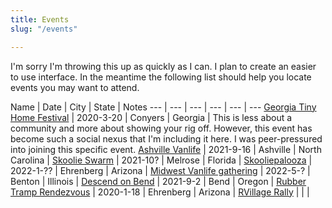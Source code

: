 ```yaml
---
title: Events
slug: "/events"

---
```


I'm sorry I'm throwing this up as quickly as I can. I plan to create an easier to use interface. In the meantime the following list should help you locate events you may want to attend. 

Name  | Date | City | State | Notes
--- | --- | --- | --- | --- | ---
[Georgia Tiny Home Festival](https://unitedtinyhouse.com/2021-georgia-tiny-house-festival/) | 2020-3-20 | Conyers | Georgia | This is less about a community and more about showing your rig off. However, this event has become such a social nexus that I'm including it here. I was peer-pressured into joining this specific event. 
[Ashville Vanlife](https://www.ashevillevanlife.com/) | 2021-9-16 | Ashville | North Carolina | 
[Skoolie Swarm](https://www.facebook.com/groups/922035441304062) | 2021-10? | Melrose | Florida | 
[Skooliepalooza](http://skooliepalooza.com/)  | 2022-1-?? | Ehrenberg | Arizona | 
[Midwest Vanlife gathering](https://midwestvanlife.com/)  | 2022-5-? | Benton | Illinois |
[Descend on Bend](https://www.descendonbend.com/)  | 2021-9-2 | Bend | Oregon | 
[Rubber Tramp Rendezvous](https://homesonwheelsalliance.org/2020rtrs/)   | 2020-1-18 | Ehrenberg | Arizona | 
[RVillage Rally](http://www.rvillagerally.com/) | | |